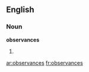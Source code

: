 ==English==
===Noun===
'''observances'''

#{{plural of|[[observance]]}}

[[ar:observances]]
[[fr:observances]]